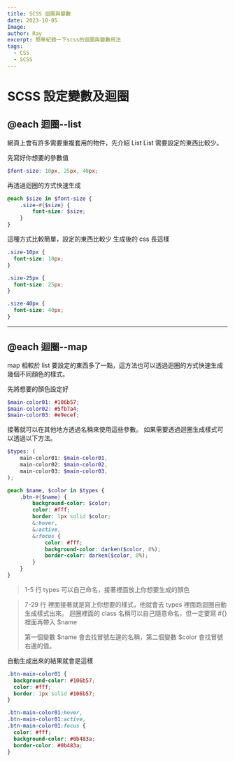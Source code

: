 ```yaml
---
title: SCSS 迴圈與變數
date: 2023-10-05
Image:
author: Ray
excerpt: 簡單紀錄一下scss的迴圈與變數用法
tags:
  - CSS
  - SCSS
---
```


# SCSS 設定變數及迴圈

## @each 迴圈--list

網頁上會有許多需要重複套用的物件，先介紹 List
List 需要設定的東西比較少。

先寫好你想要的參數值

```sass:style.scss
$font-size: 10px, 25px, 40px;
```

再透過迴圈的方式快速生成

```sass:style.scss:style.scss
@each $size in $font-size {
    .size-#{$size} {
        font-size: $size;
    }
}
```

這種方式比較簡單，設定的東西比較少
生成後的 css 長這樣

```sass:style.scss
.size-10px {
  font-size: 10px;
}

.size-25px {
  font-size: 25px;
}

.size-40px {
  font-size: 40px;
}
```

---

## @each 迴圈--map

map 相較於 list 要設定的東西多了一點，這方法也可以透過迴圈的方式快速生成幾個不同顏色的樣式。

先將想要的顏色設定好

```sass:style.scss
$main-color01: #106b57;
$main-color02: #5fb7a4;
$main-color03: #e9ecef;
```

接著就可以在其他地方透過名稱來使用這些參數。
如果需要透過迴圈生成樣式可以透過以下方法。

```sass:style.scss
$types: (
    main-color01: $main-color01,
    main-color02: $main-color02,
    main-color03: $main-color03,
);

@each $name, $color in $types {
    .btn-#{$name} {
        background-color: $color;
        color: #fff;
        border: 1px solid $color;
        &:hover,
        &:active,
        &:focus {
            color: #fff;
            background-color: darken($color, 8%);
            border-color: darken($color, 8%);
        }
    }
}
```

> 1-5 行
> types 可以自己命名，接著裡面放上你想要生成的顏色

> 7-29 行
> 裡面接著就是寫上你想要的樣式，他就會去 types 裡面跑迴圈自動生成樣式出來。
> 迴圈裡面的 class 名稱可以自己隨意命名，但一定要寫 #{} 裡面再帶入 $name
>
> 第一個變數 $name 會去找冒號左邊的名稱，第二個變數 $color 會找冒號右邊的值。

自動生成出來的結果就會是這樣

```sass:style.scss
.btn-main-color01 {
  background-color: #106b57;
  color: #fff;
  border: 1px solid #106b57;
}

.btn-main-color01:hover,
.btn-main-color01:active,
.btn-main-color01:focus {
  color: #fff;
  background-color: #0b483a;
  border-color: #0b483a;
}
```
